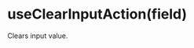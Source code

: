 
<Meta title="hooks/useClearInputAction" />

<hgroup>

# useClearInputAction(field)

Clears input value.

</hgroup>

<Canvas sourceState="none" of={Primary} />

```ts
import { useClearInputAction, useTextFieldProps } from "@form-atoms/fields";

const password = textField();

const ClearInputDemo = () => {
  const props = useTextFieldProps(password);
  const { clear } = useClearInputAction(password);

  return (
    <>
      <input type="password" {...props} />
      <button className="outline secondary" onClick={clear}>
        Clear
      </button>
    </>
  );
};
```
